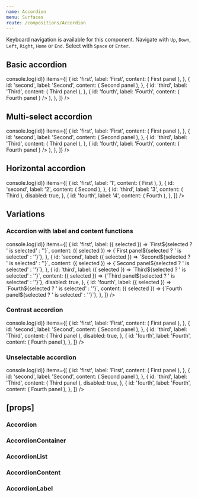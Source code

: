 ```yaml
---
name: Accordion
menu: Surfaces
route: /compositions/Accordion
---
```



<PageTitle title="Accordion" src="compositions/Accordion" />

Keyboard navigation is available for this component. Navigate with `Up`, `Down`, `Left`, `Right`, `Home` or `End`. Select with `Space` or `Enter`.

## Basic accordion

<Playground>
  <ThemeWrapper>
    <Accordion
      onSelect={(event, id) => console.log(id)}
      items={[
        {
          id: 'first',
          label: 'First',
          content: (
            <Rhythm px={5} py={2}>
              First panel
            </Rhythm>
          ),
        },
        {
          id: 'second',
          label: 'Second',
          content: (
            <Rhythm px={5} py={2}>
              Second panel
            </Rhythm>
          ),
        },
        {
          id: 'third',
          label: 'Third',
          content: (
            <Rhythm px={5} py={2}>
              Third panel
            </Rhythm>
          ),
        },
        {
          id: 'fourth',
          label: 'Fourth',
          content: (
            <Rhythm px={5} py={2} wrapper="div">
              <Looper start={0} end={40} render={i => <span>Fourth panel </span>} />
            </Rhythm>
          ),
        },
      ]}
    />
  </ThemeWrapper>
</Playground>

## Multi-select accordion

<Playground>
  <ThemeWrapper>
    <Accordion
      maxSelect={-1}
      onSelect={(event, id) => console.log(id)}
      items={[
        {
          id: 'first',
          label: 'First',
          content: (
            <Rhythm px={5} py={2}>
              First panel
            </Rhythm>
          ),
        },
        {
          id: 'second',
          label: 'Second',
          content: (
            <Rhythm px={5} py={2}>
              Second panel
            </Rhythm>
          ),
        },
        {
          id: 'third',
          label: 'Third',
          content: (
            <Rhythm px={5} py={2}>
              Third panel
            </Rhythm>
          ),
        },
        {
          id: 'fourth',
          label: 'Fourth',
          content: (
            <Rhythm px={5} py={2} wrapper="div">
              <Looper start={0} end={40} render={i => <span>Fourth panel </span>} />
            </Rhythm>
          ),
        },
      ]}
    />
  </ThemeWrapper>
</Playground>

## Horizontal accordion

<Playground>
  <ThemeWrapper>
    <Accordion
      horizontal
      onSelect={(event, id) => console.log(id)}
      items={[
        {
          id: 'first',
          label: '1',
          content: (
            <Rhythm my={2} mx={4}>
              First
            </Rhythm>
          ),
        },
        {
          id: 'second',
          label: '2',
          content: (
            <Rhythm my={2} mx={4}>
              Second
            </Rhythm>
          ),
        },
        {
          id: 'third',
          label: '3',
          content: (
            <Rhythm my={2} mx={4}>
              Third
            </Rhythm>
          ),
          disabled: true,
        },
        {
          id: 'fourth',
          label: '4',
          content: (
            <Rhythm my={2} mx={4}>
              Fourth
            </Rhythm>
          ),
        },
      ]}
    />
  </ThemeWrapper>
</Playground>

## Variations

### Accordion with label and content functions

<Playground>
  <ThemeWrapper>
    <Accordion
      initialSelected={['second']}
      onSelect={(event, id) => console.log(id)}
      items={[
        {
          id: 'first',
          label: ({ selected }) => `First${selected ? ' is selected' : ''}`,
          content: ({ selected }) => <Rhythm px={5} py={2}>{`First panel${selected ? ' is selected' : ''}`}</Rhythm>,
        },
        {
          id: 'second',
          label: ({ selected }) => `Second${selected ? ' is selected' : ''}`,
          content: ({ selected }) => <Rhythm px={5} py={2}>{`Second panel${selected ? ' is selected' : ''}`}</Rhythm>,
        },
        {
          id: 'third',
          label: ({ selected }) => `Third${selected ? ' is selected' : ''}`,
          content: ({ selected }) => <Rhythm px={5} py={2}>{`Third panel${selected ? ' is selected' : ''}`}</Rhythm>,
          disabled: true,
        },
        {
          id: 'fourth',
          label: ({ selected }) => `Fourth${selected ? ' is selected' : ''}`,
          content: ({ selected }) => <Rhythm px={5} py={2}>{`Fourth panel${selected ? ' is selected' : ''}`}</Rhythm>,
        },
      ]}
    />
  </ThemeWrapper>
</Playground>

### Contrast accordion

<Playground>
  <ThemeWrapper contrast>
    <Accordion
      contrast
      onSelect={(event, id) => console.log(id)}
      items={[
        {
          id: 'first',
          label: 'First',
          content: (
            <Rhythm px={5} py={2}>
              First panel
            </Rhythm>
          ),
        },
        {
          id: 'second',
          label: 'Second',
          content: (
            <Rhythm px={5} py={2}>
              Second panel
            </Rhythm>
          ),
        },
        {
          id: 'third',
          label: 'Third',
          content: (
            <Rhythm px={5} py={2}>
              Third panel
            </Rhythm>
          ),
          disabled: true,
        },
        {
          id: 'fourth',
          label: 'Fourth',
          content: (
            <Rhythm px={5} py={2}>
              Fourth panel
            </Rhythm>
          ),
        },
      ]}
    />
  </ThemeWrapper>
</Playground>

### Unselectable accordion

<Playground>
  <ThemeWrapper>
    <Accordion
      minSelect={0}
      onSelect={(event, id) => console.log(id)}
      items={[
        {
          id: 'first',
          label: 'First',
          content: (
            <Rhythm px={5} py={2}>
              First panel
            </Rhythm>
          ),
        },
        {
          id: 'second',
          label: 'Second',
          content: (
            <Rhythm px={5} py={2}>
              Second panel
            </Rhythm>
          ),
        },
        {
          id: 'third',
          label: 'Third',
          content: (
            <Rhythm px={5} py={2}>
              Third panel
            </Rhythm>
          ),
          disabled: true,
        },
        {
          id: 'fourth',
          label: 'Fourth',
          content: (
            <Rhythm px={5} py={2}>
              Fourth panel
            </Rhythm>
          ),
        },
      ]}
    />
  </ThemeWrapper>
</Playground>

## \[props\]

### Accordion

<Props of={Accordion} />

### AccordionContainer

<Props of={AccordionContainer} />

### AccordionList

<Props of={AccordionList} />

### AccordionContent

<Props of={AccordionContent} />

### AccordionLabel

<Props of={AccordionLabel} />
